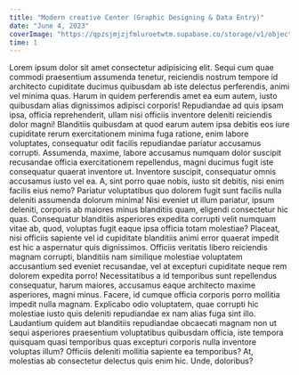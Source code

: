 ```yaml
---
title: "Modern creative Center (Graphic Designing & Data Entry)"
date: "June 4, 2023"
coverImage: "https://qpzsjmjzjfmluroetwtm.supabase.co/storage/v1/object/public/sagarcodes/blog/coverimage/signal.png?t=2023-06-03T18%3A48%3A27.444Z"
time: 1
---
```


Lorem ipsum dolor sit amet consectetur adipisicing elit. Sequi cum quae commodi praesentium assumenda tenetur, reiciendis nostrum tempore id architecto cupiditate ducimus quibusdam ab iste delectus perferendis, animi vel minima quas. Harum in quidem perferendis amet ea eum autem, iusto quibusdam alias dignissimos adipisci corporis! Repudiandae ad quis ipsam ipsa, officia reprehenderit, ullam nisi officiis inventore deleniti reiciendis dolor magni! Blanditiis quibusdam at quod earum autem ipsa debitis eos iure cupiditate rerum exercitationem minima fuga ratione, enim labore voluptates, consequatur odit facilis repudiandae pariatur accusamus corrupti. Assumenda, maxime, labore accusamus numquam dolor suscipit recusandae officia exercitationem repellendus, magni ducimus fugit iste consequatur quaerat inventore ut. Inventore suscipit, consequatur omnis accusamus iusto vel ea. A, sint porro quae nobis, iusto sit debitis, nisi enim facilis eius nemo? Pariatur voluptatibus quo dolorem fugit sunt facilis nulla deleniti assumenda dolorum minima! Nisi eveniet ut illum pariatur, ipsum deleniti, corporis ab maiores minus blanditiis quam, eligendi consectetur hic quas. Consequatur blanditiis asperiores expedita corrupti velit numquam vitae ab, quod, voluptas fugit eaque ipsa officia totam molestiae? Placeat, nisi officiis sapiente vel id cupiditate blanditiis animi error quaerat impedit est hic a aspernatur quis dignissimos. Officiis veritatis libero reiciendis magnam corrupti, blanditiis nam similique molestiae voluptatem accusantium sed eveniet recusandae, vel at excepturi cupiditate neque rem dolorem expedita porro! Necessitatibus a id temporibus sunt repellendus consequatur, harum maiores, accusamus eaque architecto maxime asperiores, magni minus. Facere, id cumque officia corporis porro mollitia impedit nulla magnam. Explicabo odio voluptatem, quae corrupti hic molestiae iusto quis deleniti repudiandae ex nam alias fuga sint illo. Laudantium quidem aut blanditiis repudiandae obcaecati magnam non ut sequi asperiores praesentium voluptatibus quibusdam officia, iste tempora quisquam quasi temporibus quas excepturi corporis nulla inventore voluptas illum? Officiis deleniti mollitia sapiente ea temporibus? At, molestias ab consectetur delectus quis enim hic. Unde, doloribus?
